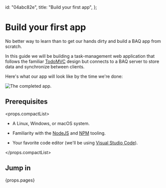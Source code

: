   id: "04abc82e",
  title: "Build your first app",
};

# Build your first app

No better way to learn than to get our hands dirty and build a BAQ app from scratch.

In this guide we will be building a task-management web application that follows the familiar [TodoMVC](https://todomvc.com/) design but connects to a BAQ server to store data and synchronize between clients.

Here's what our app will look like by the time we're done:

![The completed app.](firstApp)

## Prerequisites

<props.compactList>

- A Linux, Windows, or macOS system.

- Familiarity with the [NodeJS](https://nodejs.org/) and [NPM](https://docs.npmjs.com/cli/v10/commands) tooling.

- Your favorite code editor (we'll be using [Visual Studio Code](https://code.visualstudio.com/)).

</props.compactList>

## Jump in

{props.pages}
